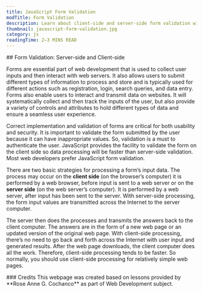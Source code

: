 ```yaml
---
title: JavaScript Form Validation
modTitle: Form Validation
description: Learn about client-side and server-side form validation with JavaScript. Understand the importance of validating user inputs to enhance usability and security in web forms.
thumbnail: javascript-form-validation.jpg
category: js
readingTime: 2–3 MINS READ
---
```


<section>
## Form Validation: Server-side and Client-side

Forms are essential part of web development that is used to collect user inputs and then interact with web servers. It also allows users to submit different types of information to process and store and is typically used for different actions such as registration, login, search queries, and data entry. Forms also enable users to interact and transmit data on websites. It will systematically collect and then track the inputs of the user, but also provide a variety of controls and attributes to hold different types of data and ensure a seamless user experience.

Correct implementation and validation of forms are critical for both usability and security. It is important to validate the form submitted by the user because it can have inappropriate values. So, validation is a must to authenticate the user. JavaScript provides the facility to validate the form on the client side so data processing will be faster than server-side validation. Most web developers prefer JavaScript form validation.

There are two basic strategies for processing a form’s input data. The process may occur on the **client side** (on the browser’s computer) it is performed by a web browser, before input is sent to a web server or on the **server side** (on the web server’s computer). It is performed by a web server, after input has been sent to the server. With server-side processing, the form input values are transmitted across the Internet to the server computer.

The server then does the processes and transmits the answers back to the client computer. The answers are in the form of a new web page or an updated version of the original web page. With client-side processing, there’s no need to go back and forth across the Internet with user input and generated results. After the web page downloads, the client computer does all the work. Therefore, client-side processing tends to be faster. So normally, you should use client-side processing for relatively simple web pages.
</section>
<section>
### Credits
This webpage was created based on lessons provided by **Rose Anne G. Cochanco** as part of Web Development subject.
</section>
